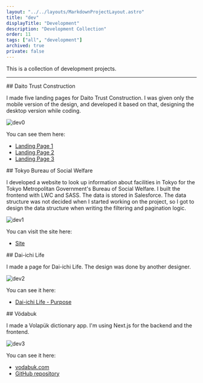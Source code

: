 ```yaml
---
layout: "../../layouts/MarkdownProjectLayout.astro"
title: "dev"
displayTitle: "Development"
description: "Development Collection"
order: 11
tags: ["all", "development"]
archived: true
private: false
---
```


This is a collection of development projects.

---


<section>
  ## Daito Trust Construction
  <p>
    I made five landing pages for Daito Trust Construction. I was given only the
    mobile version of the design, and developed it based on that, designing the
    desktop version while coding.
  </p>
  <Image src={dev0} alt="dev0" />
  <p>You can see them here:</p>
  <ul>
    <li>
      <a href="https://assetra.kentaku.co.jp/lp/1" class="underline">
        Landing Page 1
      </a>
    </li>
    <li>
      <a href="https://assetra.kentaku.co.jp/lp/2" class="underline">
        Landing Page 2
      </a>
    </li>
    <li>
      <a href="https://assetra.kentaku.co.jp/lp/3" class="underline">
        Landing Page 3
      </a>
    </li>
  </ul>
</section>
<section>
  ## Tokyo Bureau of Social Welfare
  <p>
    I developed a website to look up information about facilities in Tokyo for
    the Tokyo Metropolitan Government's Bureau of Social Welfare. I built the
    frontend with LWC and SASS. The data is stored in Salesforce. The data
    structure was not decided when I started working on the project, so I got to
    design the data structure when writing the filtering and pagination logic.
  </p>
  <Image src={dev1} alt="dev1" />
  <p>You can visit the site here:</p>
  <ul>
    <li>
      <a
        href="https://www.info.fukushikensa.metro.tokyo.lg.jp/s/home"
        class="underline"
      >
        Site
      </a>
    </li>
  </ul>
</section>
<section>
  ## Dai-ichi Life
  <p>
    I made a page for Dai-ichi Life. The design was done by another designer.
  </p>
  <Image src={dev2} alt="dev2" />
  <p>You can see it here:</p>
  <ul>
    <li>
      <a
        href="https://www.dai-ichi-life-hd.com/about/aims/purpose.html"
        class="underline"
      >
        Dai-ichi Life - Purpose
      </a>
    </li>
  </ul>
</section>
<section>
  ## Vödabuk
  <p>
    I made a Volapük dictionary app. I'm using Next.js for the backend and the
    frontend.
  </p>
  <Image src={dev3} alt="dev3" />
  <p>You can see it here:</p>
  <ul>
    <li>
      <a href="https://vodabuk.com/" class="underline">
        vodabuk.com
      </a>
    </li>
    <li>
      <a href="https://github.com/maxelbo/vodabuk" class="underline">
        GitHub repository
      </a>
    </li>
  </ul>
</section>
